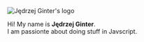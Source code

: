 <div className="text-center py-4">
  <img alt="Jędrzej Ginter's logo" className="inline-block" src="/favicon.svg" height={64} width={64} />
  <p className="mt-4">
    Hi! My name is <strong className="text-brand">Jędrzej Ginter</strong>.<br />
    I am passionte about doing stuff in Javscript.
  </p>
</div>

